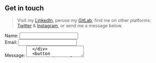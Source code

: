 ## Get in touch

> Visit my <a href="https://www.linkedin.com/in/jackglenn5/" target="_blank">LinkedIn</a>,
 peruse my <a href="https://gitlab.com/jackg627" target="_blank">GitLab</a>,
> find me on other platforms: <a href="https://twitter.com/Jack12658076" target="_blank">Twitter</a>
 & <a href="https://www.instagram.com/jackglenn5/" target="_blank">Instagram</a>, or send me a message below.

<form name="contact" method="POST" netlify-honeypot="bot-field" data-netlify="true"
 style={{ maxWidth: '400px', margin: '0' }}
 >
 <input type="hidden" name="form-name" value="contact" />
  <div style={{ marginBottom: '1rem' }}>
    <label htmlFor="name" style={{ display: 'block', marginBottom: '0.5rem', fontSize: '1.2rem', fontWeight: 'bold' }}>
      Name:
    </label>
    <input type="text" name="name" required style={{ width: '100%', padding: '0.5rem', backgroundColor: 'lightgrey' }} />
  </div>
  <div style={{ marginBottom: '1rem' }}>
    <label htmlFor="email" style={{ display: 'block', marginBottom: '0.5rem', fontSize: '1.2rem', fontWeight: 'bold' }}>
      Email:
    </label>
    <input type="email" name="email" required style={{ width: '100%', padding: '0.5rem', backgroundColor: 'lightgrey' }} />
  </div>
  <div style={{ marginBottom: '1rem' }}>
    <label htmlFor="message" style={{ display: 'block', marginBottom: '0.5rem', fontSize: '1.2rem', fontWeight: 'bold' }}>
      Message:
    </label>
    <textarea name="message" required style={{ width: '100%', padding: '0.5rem', backgroundColor: 'lightgrey', minHeight: '100px' }} />
  </div>
  <button type="submit" style={{ background: '#f3ab54', color: 'white', padding: '0.5rem 1rem', border: 'none', borderRadius: '4px', fontSize: '1.2rem' }}>
    Send
  </button>
</form>
